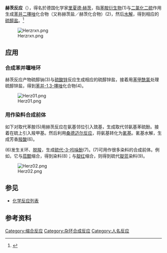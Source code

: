 '''赫茨反应'''（{{lang-de|Herz-Reaktion}}），得名於德国化学家[[里夏德·赫茨|里夏德·赫茨]]，指[[苯胺|苯胺]][[衍生物|衍生物]](1)与[[二氯化二硫|二氯化二硫]]作用生成[[苯并二噻唑|苯并二噻唑]]化合物（又称赫茨盐／赫茨化合物）(2)，然后[[水解|水解]]，得到相应的[[硫醇|硫醇]][[硫醇盐|盐]]。<ref>{{Cite journal|title=Arylthiazathiolium Salts And o-Aminoaryl Thiols - The Herz Reaction|url=https://pubs.acs.org/doi/abs/10.1021/cr50017a004|last=Warburton|first=W. K.|date=1957-10-01|journal=Chemical Reviews|issue=5|doi=10.1021/cr50017a004|volume=57|pages=1011–1020|language=en|issn=0009-2665}}</ref>

[[File:Herzrxn.png|center]]

==应用==
===合成苯并噻唑环===
赫茨反应产物硫醇钠(3)与[[硫酸锌|硫酸锌]]反应生成相应的硫醇锌盐，接着用[[苯甲酰氯|苯甲酰氯]]处理硫醇锌盐，得到[[苯并-1,3-噻唑|苯并-1,3-噻唑]]化合物(4)。

[[File:Herz01.png|center]]

===用作染料合成前体===
如下对取代苯胺(5)用赫茨反应在氨基邻位引入巯基，生成取代邻氨基苯硫酚。接着在硫上引入羧甲基。然后利用[[桑德迈尔反应|桑德迈尔反应]]，将氨基转化为[[氰基|氰基]]。氰基水解，生成芳香[[羧酸|羧酸]](6)。

(6)发生关环、[[脱羧|脱羧]]，生成[[硫代-3-吲哚酚|硫代-3-吲哚酚]](7)。(7)可用作很多染料的合成前体。例如，它与[[苊醌|苊醌]]缩合，得到染料(8)；与[[靛红|靛红]]缩合，则得到硫代[[靛蓝|靛蓝]]染料(9)。

[[Image:Herz02.png|center]]

==参见==
*[[化学反应列表|化学反应列表]]

==参考资料==
{{reflist}}

[[Category:缩合反应|Category:缩合反应]]
[[Category:杂环合成反应|Category:杂环合成反应]]
[[Category:人名反应|Category:人名反应]]